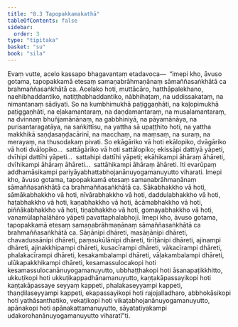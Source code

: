 ```yaml
---
title: "8.3 Tapopakkamakathā"
tableOfContents: false
sidebar:
  order: 3
type: "tipitaka"
basket: "su"
book: "sila"
---
```



<DynamicBreadcrumb />

<Division number="394" book="sila">

<Paragraph number="644" book="sila">
Evaṃ vutte, acelo kassapo bhagavantaṃ etadavoca—  “imepi kho, āvuso gotama, tapopakkamā etesaṃ samaṇabrāhmaṇānaṃ sāmaññasaṅkhātā ca brahmaññasaṅkhātā ca. Acelako hoti, muttācāro, hatthāpalekhano, naehibhaddantiko, natiṭṭhabhaddantiko, nābhihaṭaṃ, na uddissakataṃ, na nimantanaṃ sādiyati. So na kumbhimukhā paṭiggaṇhāti, na kaḷopimukhā paṭiggaṇhāti, na eḷakamantaraṃ, na daṇḍamantaraṃ, na musalamantaraṃ, na dvinnaṃ bhuñjamānānaṃ, na gabbhiniyā, na pāyamānāya, na purisantaragatāya, na saṅkittīsu, na yattha sā upaṭṭhito hoti, na yattha makkhikā saṇḍasaṇḍacārinī, na macchaṃ, na maṃsaṃ, na suraṃ, na merayaṃ, na thusodakaṃ pivati. So ekāgāriko vā hoti ekālopiko, dvāgāriko vā hoti dvālopiko…  sattāgāriko vā hoti sattālopiko; ekissāpi dattiyā yāpeti, dvīhipi dattīhi yāpeti…  sattahipi dattīhi yāpeti; ekāhikampi āhāraṃ āhāreti, dvīhikampi āhāraṃ āhāreti…  sattāhikampi āhāraṃ āhāreti. Iti evarūpaṃ addhamāsikampi pariyāyabhattabhojanānuyogamanuyutto viharati.
</Paragraph>

</Division>
<Division number="395" book="sila">

<Paragraph number="645" book="sila">
Imepi kho, āvuso gotama, tapopakkamā etesaṃ samaṇabrāhmaṇānaṃ sāmaññasaṅkhātā ca brahmaññasaṅkhātā ca. Sākabhakkho vā hoti, sāmākabhakkho vā hoti, nīvārabhakkho vā hoti, daddulabhakkho vā hoti, haṭabhakkho vā hoti, kaṇabhakkho vā hoti, ācāmabhakkho vā hoti, piññākabhakkho vā hoti, tiṇabhakkho vā hoti, gomayabhakkho vā hoti, vanamūlaphalāhāro yāpeti pavattaphalabhojī.
</Paragraph>

</Division>
<Division number="396" book="sila">

<Paragraph number="646" book="sila">
Imepi kho, āvuso gotama, tapopakkamā etesaṃ samaṇabrāhmaṇānaṃ sāmaññasaṅkhātā ca brahmaññasaṅkhātā ca. Sāṇānipi dhāreti, masāṇānipi dhāreti, chavadussānipi dhāreti, paṃsukūlānipi dhāreti, tirīṭānipi dhāreti, ajinampi dhāreti, ajinakkhipampi dhāreti, kusacīrampi dhāreti, vākacīrampi dhāreti, phalakacīrampi dhāreti, kesakambalampi dhāreti, vāḷakambalampi dhāreti, ulūkapakkhikampi dhāreti, kesamassulocakopi hoti kesamassulocanānuyogamanuyutto, ubbhaṭṭhakopi hoti āsanapaṭikkhitto, ukkuṭikopi hoti ukkuṭikappadhānamanuyutto, kaṇṭakāpassayikopi hoti kaṇṭakāpassaye seyyaṃ kappeti, phalakaseyyampi kappeti, thaṇḍilaseyyampi kappeti, ekapassayikopi hoti rajojalladharo, abbhokāsikopi hoti yathāsanthatiko, vekaṭikopi hoti vikaṭabhojanānuyogamanuyutto, apānakopi hoti apānakattamanuyutto, sāyatatiyakampi udakorohanānuyogamanuyutto viharatī”ti.
</Paragraph>
</Division>